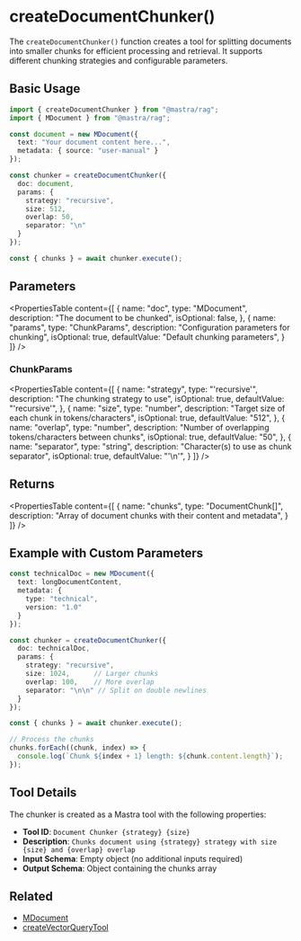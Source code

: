 # createDocumentChunker()

The `createDocumentChunker()` function creates a tool for splitting documents into smaller chunks for efficient processing and retrieval. It supports different chunking strategies and configurable parameters.

## Basic Usage

```typescript
import { createDocumentChunker } from "@mastra/rag";
import { MDocument } from "@mastra/rag";

const document = new MDocument({
  text: "Your document content here...",
  metadata: { source: "user-manual" }
});

const chunker = createDocumentChunker({
  doc: document,
  params: {
    strategy: "recursive",
    size: 512,
    overlap: 50,
    separator: "\n"
  }
});

const { chunks } = await chunker.execute();
```

## Parameters

<PropertiesTable
  content={[
    {
      name: "doc",
      type: "MDocument",
      description: "The document to be chunked",
      isOptional: false,
    },
    {
      name: "params",
      type: "ChunkParams",
      description: "Configuration parameters for chunking",
      isOptional: true,
      defaultValue: "Default chunking parameters",
    }
  ]}
/>

### ChunkParams

<PropertiesTable
  content={[
    {
      name: "strategy",
      type: "'recursive'",
      description: "The chunking strategy to use",
      isOptional: true,
      defaultValue: "'recursive'",
    },
    {
      name: "size",
      type: "number",
      description: "Target size of each chunk in tokens/characters",
      isOptional: true,
      defaultValue: "512",
    },
    {
      name: "overlap",
      type: "number",
      description: "Number of overlapping tokens/characters between chunks",
      isOptional: true,
      defaultValue: "50",
    },
    {
      name: "separator",
      type: "string",
      description: "Character(s) to use as chunk separator",
      isOptional: true,
      defaultValue: "'\\n'",
    }
  ]}
/>

## Returns

<PropertiesTable
  content={[
    {
      name: "chunks",
      type: "DocumentChunk[]",
      description: "Array of document chunks with their content and metadata",
    }
  ]}
/>

## Example with Custom Parameters

```typescript
const technicalDoc = new MDocument({
  text: longDocumentContent,
  metadata: {
    type: "technical",
    version: "1.0"
  }
});

const chunker = createDocumentChunker({
  doc: technicalDoc,
  params: {
    strategy: "recursive",
    size: 1024,      // Larger chunks
    overlap: 100,    // More overlap
    separator: "\n\n" // Split on double newlines
  }
});

const { chunks } = await chunker.execute();

// Process the chunks
chunks.forEach((chunk, index) => {
  console.log(`Chunk ${index + 1} length: ${chunk.content.length}`);
});
```

## Tool Details

The chunker is created as a Mastra tool with the following properties:

- **Tool ID**: `Document Chunker {strategy} {size}`
- **Description**: `Chunks document using {strategy} strategy with size {size} and {overlap} overlap`
- **Input Schema**: Empty object (no additional inputs required)
- **Output Schema**: Object containing the chunks array

## Related

- [MDocument](./mdocument)
- [createVectorQueryTool](./vector-query-tool) 
